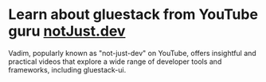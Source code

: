 
# Learn about gluestack from YouTube guru [notJust.dev](https://www.youtube.com/@notjustdev)

Vadim, popularly known as "not-just-dev" on YouTube, offers insightful and practical videos that explore a wide range of developer tools and frameworks, including gluestack-ui.

<VadimStream />
